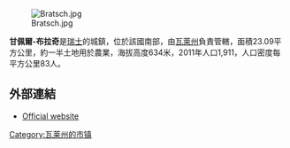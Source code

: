 [[Image:Bratsch.jpg|right]]

'''甘佩爾-布拉奇'''是[[瑞士|瑞士]]的城鎮，位於該國南部，由[[瓦萊州|瓦萊州]]負責管轄，面積23.09平方公里，約一半土地用於農業，海拔高度634米，2011年人口1,911，人口密度每平方公里83人。

==外部連結==
* [http://www.weibil.ch Official website] {{Wayback|url=http://www.weibil.ch/ |date=20200320145058 }} {{de icon}}

{{Switzerland-geo-stub}}
[[Category:瓦莱州的市镇|Category:瓦莱州的市镇]]